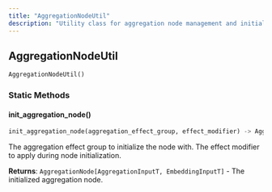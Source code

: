 ```yaml
---
title: "AggregationNodeUtil"
description: "Utility class for aggregation node management and initialization"
---
```


## AggregationNodeUtil

```python
AggregationNodeUtil()
```

### Static Methods

#### init_aggregation_node()

```python
init_aggregation_node(aggregation_effect_group, effect_modifier) -> AggregationNode[AggregationInputT, EmbeddingInputT]
```

<ParamField path="aggregation_effect_group" type="AggregationEffectGroup[AggregationInputT, EmbeddingInputT]" required>
The aggregation effect group to initialize the node with.
</ParamField>

<ParamField path="effect_modifier" type="EffectModifier" required>
The effect modifier to apply during node initialization.
</ParamField>

**Returns**: `AggregationNode[AggregationInputT, EmbeddingInputT]` - The initialized aggregation node.